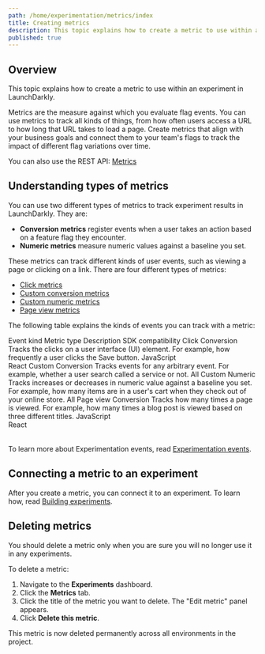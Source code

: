 ```yaml
---
path: /home/experimentation/metrics/index
title: Creating metrics
description: This topic explains how to create a metric to use within an experiment in LaunchDarkly.
published: true
---
```


## Overview

This topic explains how to create a metric to use within an experiment in LaunchDarkly.

Metrics are the measure against which you evaluate flag events. You can use metrics to track all kinds of things, from how often users access a URL to how long that URL takes to load a page. Create metrics that align with your business goals and connect them to your team's flags to track the impact of different flag variations over time.

<LearnMore>

You can also use the REST API: [Metrics](https://apidocs.launchdarkly.com/tag/Metrics)

</LearnMore>

## Understanding types of metrics

You can use two different types of metrics to track experiment results in LaunchDarkly. They are:

- **Conversion metrics** register events when a user takes an action based on a feature flag they encounter.
- **Numeric metrics** measure numeric values against a baseline you set.

These metrics can track different kinds of user events, such as viewing a page or clicking on a link. There are four different types of metrics:

* [Click metrics](/home/experimentation/metrics/click)
* [Custom conversion metrics](/home/experimentation/metrics/custom-conversion)
* [Custom numeric metrics](/home/experimentation/metrics/custom-numeric)
* [Page view metrics](/home/experimentation/metrics/page-view)

The following table explains the kinds of events you can track with a metric:

<Table>
  <TableHeader>
    <TableHeadCell>Event kind</TableHeadCell>
    <TableHeadCell>Metric type</TableHeadCell>
    <TableHeadCell>Description</TableHeadCell>
    <TableHeadCell>SDK compatibility</TableHeadCell>
  </TableHeader>
  <TableBody>
    <TableRow>
      <TableCell>Click</TableCell>
      <TableCell>Conversion</TableCell>
      <TableCell>
        Tracks the clicks on a user interface (UI) element. For example, how frequently a user clicks the Save button.
      </TableCell>
      <TableCell>JavaScript <br />React</TableCell>
    </TableRow>
    <TableRow>
      <TableCell>Custom</TableCell>
      <TableCell>Conversion</TableCell>
      <TableCell>
        Tracks events for any arbitrary event. For example, whether a user search called a service or not.
      </TableCell>
      <TableCell>All</TableCell>
    </TableRow>
    <TableRow>
      <TableCell>Custom</TableCell>
      <TableCell>Numeric</TableCell>
      <TableCell>
        Tracks increases or decreases in numeric value against a baseline you set. For example, how many items are in a user's cart when they check out of your online store.
      </TableCell>
      <TableCell>All</TableCell>
    </TableRow>
    <TableRow>
      <TableCell>Page view</TableCell>
      <TableCell>Conversion</TableCell>
      <TableCell>
        Tracks how many times a page is viewed. For example, how many times a blog post is viewed based on three different titles.
      </TableCell>
      <TableCell>JavaScript <br />React</TableCell>
    </TableRow>
  </TableBody>
</Table>

To learn more about Experimentation events, read [Experimentation events](/home/experimentation/events).

## Connecting a metric to an experiment

After you create a metric, you can connect it to an experiment. To learn how, read [Building experiments](/home/experimentation/create#building-experiments).

## Deleting metrics

You should delete a metric only when you are sure you will no longer use it in any experiments.

To delete a metric:

1. Navigate to the **Experiments** dashboard.
2. Click the **Metrics** tab.
3. Click the title of the metric you want to delete. The "Edit metric" panel appears.
4. Click **Delete this metric**.

This metric is now deleted permanently across all environments in the project.
